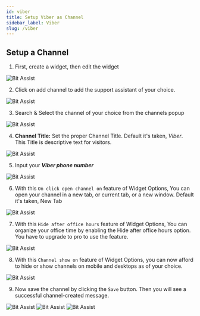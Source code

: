 ```yaml
---
id: viber
title: Setup Viber as Channel
sidebar_label: Viber
slug: /viber
---
```




<!-- ## Overview -->

## Setup a Channel

1.	First, create a widget, then edit the widget
  <Image src="channels/create-widget" alt="Bit Assist" w="1046" h="200"/>
 
2.	Click on add channel to add the support assistant of your choice.
  <Image src="channels/create-click-add-channel" alt="Bit Assist" w="1046" h="200"/>
 
3.	Search & Select the channel of your choice from the channels popup
  <Image src="channels/viber/search-and-select" alt="Bit Assist" w="1046" h="200"/>
 

4.	**Channel Title:** Set the proper Channel Title. Default it's taken, *Viber*. This Title is descriptive text for visitors.
  <Image src="channels/viber/channel-title" alt="Bit Assist" w="1046" h="200"/>
 
5.	Input your ***Viber phone number*** 
  <Image src="channels/viber/channel-username" alt="Bit Assist" w="1046" h="200"/>

6.	With this `On click open channel on` feature of Widget Options, You can open your channel in a new tab, or current tab, or a new window. Default it's taken, New Tab
  <Image src="channels/open-channel" alt="Bit Assist" w="1046" h="200"/>
 
7.	With this `Hide after office hours` feature of Widget Options, You can organize your office time by enabling the Hide after office hours option. You have to upgrade to pro to use the feature.
  <Image src="channels/business-hours" alt="Bit Assist" w="1046" h="200"/>
 
8.	With this `Channel show on` feature of Widget Options, you can now afford to hide or show channels on mobile and desktops as of your choice.
  <Image src="channels/hide-and-show-channel" alt="Bit Assist" w="1046" h="200"/>

9.	Now save the channel by clicking the `Save` button. Then you will see a successful channel-created message.
  <Image src="channels/save" alt="Bit Assist" w="1046" h="200"/>
  <Image src="channels/viber/successful-message" alt="Bit Assist" w="1046" h="200"/>
  <Image src="channels/viber/window-show" alt="Bit Assist" w="1046" h="200"/>



<Feedback/>